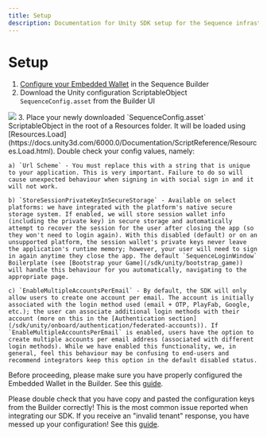 ```yaml
---
title: Setup
description: Documentation for Unity SDK setup for the Sequence infrastructure stack for web3 gaming.
---
```


# Setup
1. [Configure your Embedded Wallet](/sdk/headless-wallet/quickstart) in the Sequence Builder
2. Download the Unity configuration ScriptableObject `SequenceConfig.asset` from the Builder UI
<Frame>
    <img src="/images/unity/builder_config_file.png" />
</Frame>
3. Place your newly downloaded `SequenceConfig.asset` ScriptableObject in the root of a Resources folder. It will be loaded using [Resources.Load](https://docs.unity3d.com/6000.0/Documentation/ScriptReference/Resources.Load.html). Double check your config values, namely:
    
    a) `Url Scheme` - You must replace this with a string that is unique to your application. This is very important. Failure to do so will cause unexpected behaviour when signing in with social sign in and it will not work.

    b) `StoreSessionPrivateKeyInSecureStorage` - Available on select platforms: we have integrated with the platform's native secure storage system. If enabled, we will store session wallet info (including the private key) in secure storage and automatically attempt to recover the session for the user after closing the app (so they won't need to login again). With this disabled (default) or on an unsupported platform, the session wallet's private keys never leave the application's runtime memory; however, your user will need to sign in again anytime they close the app. The default `SequenceLoginWindow` Boilerplate (see [Bootstrap your Game](/sdk/unity/bootstrap_game)) will handle this behaviour for you automatically, navigating to the appropriate page.

    c) `EnableMultipleAccountsPerEmail` - By default, the SDK will only allow users to create one account per email. The account is initially associated with the login method used (email + OTP, PlayFab, Google, etc.); the user can associate additional login methods with their account (more on this in the [Authentication section](/sdk/unity/onboard/authentication/federated-accounts)). If `EnableMultipleAccountsPerEmail` is enabled, users have the option to create multiple accounts per email address (associated with different login methods). While we have enabled this functionality, we, in general, feel this behaviour may be confusing to end-users and recommend integrators keep this option in the default disabled status.

<Warning>Before proceeding, please make sure you have properly configured the Embedded Wallet in the Builder. See this [guide](/solutions/builder/embedded-wallet/configuration).</Warning>

<Warning>Please double check that you have copy and pasted the configuration keys from the Builder correctly! This is the most common issue reported when integrating our SDK. If you receive an "invalid tenant" response, you have messed up your configuration! See this [guide](/solutions/builder/embedded-wallet/configuration).</Warning>